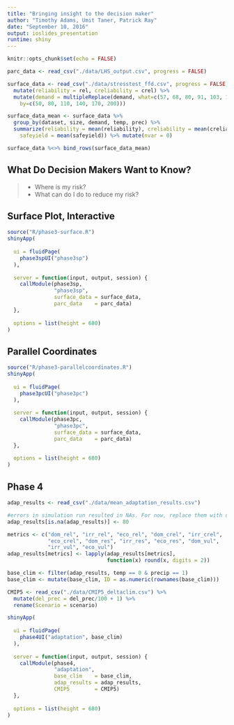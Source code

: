 ```yaml
---
title: "Bringing insight to the decision maker"
author: "Timothy Adams, Umit Taner, Patrick Ray"
date: "September 10, 2016"
output: ioslides_presentation
runtime: shiny
---
```


```r
knitr::opts_chunk$set(echo = FALSE)
```

```r
parc_data <- read_csv("./data/LHS_output.csv", progress = FALSE)

surface_data <- read_csv("./data/stresstest_ffd.csv", progress = FALSE) %>%
  mutate(reliability = rel, creliability = crel) %>%
  mutate(demand = multipleReplace(demand, what=c(57, 68, 80, 91, 103, 114),
    by=c(50, 80, 110, 140, 170, 200)))

surface_data_mean <- surface_data %>%
  group_by(dataset, size, demand, temp, prec) %>%
  summarize(reliability = mean(reliability), creliability = mean(creliability),
    safeyield = mean(safeyield)) %>% mutate(nvar = 0)

surface_data %<>% bind_rows(surface_data_mean)
```
## What Do Decision Makers Want to Know?

> - Where is my risk?
> - What can do I do to reduce my risk?

## Surface Plot, Interactive
```r
source("R/phase3-surface.R")
shinyApp(
  
  ui = fluidPage(
    phase3spUI("phase3sp")
  ),
  
  server = function(input, output, session) {
    callModule(phase3sp,
               "phase3sp",
               surface_data = surface_data,
               parc_data    = parc_data)
  },
  
  options = list(height = 680)
)
```

## Parallel Coordinates
```r
source("R/phase3-parallelcoordinates.R")
shinyApp(
  
  ui = fluidPage(
    phase3pcUI("phase3pc")
  ),
  
  server = function(input, output, session) {
    callModule(phase3pc,
               "phase3pc",
               surface_data = surface_data,
               parc_data    = parc_data)
  },
  
  options = list(height = 680)
)
```

## Phase 4
```r
adap_results <- read_csv("./data/mean_adaptation_results.csv")

#errors in simulation run resulted in NAs. For now, replace them with dummy values.
adap_results[is.na(adap_results)] <- 80

metrics <- c("dom_rel", "irr_rel", "eco_rel", "dom_crel", "irr_crel",
             "eco_crel", "dom_res", "irr_res", "eco_res", "dom_vul",
             "irr_vul", "eco_vul")
adap_results[metrics] <- lapply(adap_results[metrics],
                                function(x) round(x, digits = 2))

base_clim <- filter(adap_results, temp == 0 & precip == 1)
base_clim <- mutate(base_clim, ID = as.numeric(rownames(base_clim)))

CMIP5 <- read_csv("./data/CMIP5_deltaclim.csv") %>%
  mutate(del_prec = del_prec/100 + 1) %>%
  rename(Scenario = scenario)

shinyApp(
  
  ui = fluidPage(
    phase4UI("adaptation", base_clim)
  ),
  
  server = function(input, output, session) { 
    callModule(phase4, 
               "adaptation", 
               base_clim    = base_clim, 
               adap_results = adap_results,
               CMIP5        = CMIP5)
  },
  
  options = list(height = 680)
)
```
